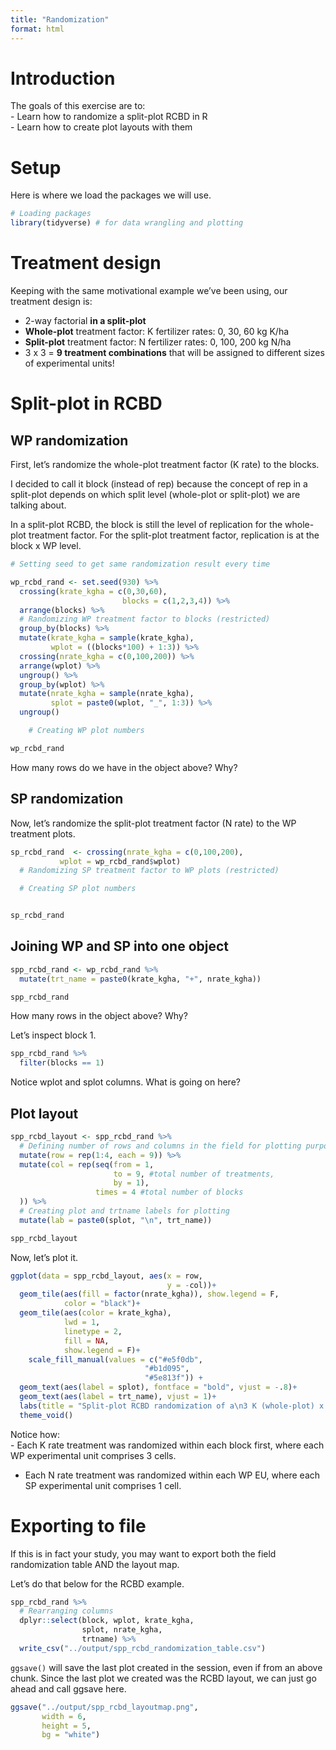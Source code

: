 ```yaml
---
title: "Randomization"
format: html
---
```


# Introduction  
The goals of this exercise are to:  
- Learn how to randomize a split-plot RCBD in R  
- Learn how to create plot layouts with them  

# Setup  
Here is where we load the packages we will use.  
```r
# Loading packages
library(tidyverse) # for data wrangling and plotting
```

# Treatment design  
Keeping with the same motivational example we've been using, our treatment design is:  

-   2-way factorial **in a split-plot**  
-   **Whole-plot** treatment factor: K fertilizer rates: 0, 30, 60 kg K/ha\
-   **Split-plot** treatment factor: N fertilizer rates: 0, 100, 200 kg N/ha\
-   3 x 3 = **9 treatment combinations** that will be assigned to different sizes of experimental units!  

# Split-plot in RCBD  
## WP randomization  
First, let's randomize the whole-plot treatment factor (K rate) to the blocks.  

I decided to call it block (instead of rep) because the concept of rep in a split-plot depends on which split level (whole-plot or split-plot) we are talking about.  

In a split-plot RCBD, the block is still the level of replication for the whole-plot treatment factor. For the split-plot treatment factor, replication is at the block x WP level.  

```r
# Setting seed to get same randomization result every time

wp_rcbd_rand <- set.seed(930) %>% 
  crossing(krate_kgha = c(0,30,60),
                         blocks = c(1,2,3,4)) %>% 
  arrange(blocks) %>% 
  # Randomizing WP treatment factor to blocks (restricted) 
  group_by(blocks) %>% 
  mutate(krate_kgha = sample(krate_kgha),
         wplot = ((blocks*100) + 1:3)) %>% 
  crossing(nrate_kgha = c(0,100,200)) %>% 
  arrange(wplot) %>% 
  ungroup() %>% 
  group_by(wplot) %>% 
  mutate(nrate_kgha = sample(nrate_kgha),
         splot = paste0(wplot, "_", 1:3)) %>% 
  ungroup()

    # Creating WP plot numbers 

wp_rcbd_rand
```

How many rows do we have in the object above? Why?  

## SP randomization  
Now, let's randomize the split-plot treatment factor (N rate) to the WP treatment plots.  
```r
sp_rcbd_rand  <- crossing(nrate_kgha = c(0,100,200),
           wplot = wp_rcbd_rand$wplot)
  # Randomizing SP treatment factor to WP plots (restricted)

  # Creating SP plot numbers 


sp_rcbd_rand
```

## Joining WP and SP into one object
```r
spp_rcbd_rand <- wp_rcbd_rand %>% 
  mutate(trt_name = paste0(krate_kgha, "+", nrate_kgha))

spp_rcbd_rand
```

How many rows in the object above? Why?

Let's inspect block 1.  
```r
spp_rcbd_rand %>% 
  filter(blocks == 1)
```

Notice wplot and splot columns. What is going on here?  

## Plot layout  
```r
spp_rcbd_layout <- spp_rcbd_rand %>%
  # Defining number of rows and columns in the field for plotting purposes
  mutate(row = rep(1:4, each = 9)) %>%
  mutate(col = rep(seq(from = 1, 
                       to = 9, #total number of treatments, 
                       by = 1), 
                   times = 4 #total number of blocks
  )) %>%
  # Creating plot and trtname labels for plotting
  mutate(lab = paste0(splot, "\n", trt_name))

spp_rcbd_layout
```

Now, let's plot it.
```r
ggplot(data = spp_rcbd_layout, aes(x = row, 
                                   y = -col))+
  geom_tile(aes(fill = factor(nrate_kgha)), show.legend = F,
            color = "black")+
  geom_tile(aes(color = krate_kgha),
            lwd = 1, 
            linetype = 2, 
            fill = NA,
            show.legend = F)+
    scale_fill_manual(values = c("#e5f0db",
                              "#b1d095",
                              "#5e813f")) +
  geom_text(aes(label = splot), fontface = "bold", vjust = -.8)+
  geom_text(aes(label = trt_name), vjust = 1)+
  labs(title = "Split-plot RCBD randomization of a\n3 K (whole-plot) x 3 N (split-plot) treatment design") +
  theme_void()

```

Notice how:  
  - Each K rate treatment was randomized within each block first, where each WP experimental unit comprises 3 cells. 
  
  - Each N rate treatment was randomized within each WP EU, where each SP experimental unit comprises 1 cell.  

# Exporting to file  
If this is in fact your study, you may want to export both the field randomization table AND the layout map.  

Let's do that below for the RCBD example.  

```r
spp_rcbd_rand %>%
  # Rearranging columns  
  dplyr::select(block, wplot, krate_kgha, 
                splot, nrate_kgha,
                trtname) %>%
  write_csv("../output/spp_rcbd_randomization_table.csv")


```

`ggsave()` will save the last plot created in the session, even if from an above chunk. Since the last plot we created was the RCBD layout, we can just go ahead and call ggsave here.  

```r
ggsave("../output/spp_rcbd_layoutmap.png",
       width = 6,
       height = 5,
       bg = "white")
```


